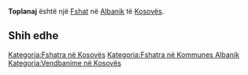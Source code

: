 {{Fshat në Kosovës
 | Emri                = Toplanaj
| srp_N_name = Toplanaj
| srp_N_FULL_NAME_RO = Toplanaj
| srp_N_FULL_NAME_ND_RO = Toplanaj
| srp_N_SORT_NAME_RG = TOPLANAJ
| srp_N_FULL_NAME_RG = Toplanaj
| srp_N_FULL_NAME_ND_RG = Toplanaj

 | Emri (Rasa dhanore) = 
 | Figura              = 
 | Shteti              = Kosovo
 | Komuna              = Albanik
 | Kodi postar         = 
 | Sipërfaqja          = 

 | Popullsia           = 

 | Regj. i popullsisë  = 
 | Dend. e popullsisë  = 
 | Faqja zyrtare       = 
 <!--- Koordinatat ----> 
 | Gjerësia            = 42.628611
 | Gjatësia            = 20.621667
 | Lartësia            = 
}}
'''Toplanaj''' është një [[Fshat]] në [[Albanik]] të [[Kosovës]].

<!-- == Gjeografia == -->
<!-- == Historia == -->
<!-- == Demografia == -->
== Shih edhe ==
{{Komuna Albanik}}
{{Kosovo-Administrata-Cung}}

[[Kategoria:Fshatra në Kosovës]]
[[Kategoria:Fshatra në Kommunes Albanik]]
[[Kategoria:Vendbanime në Kosovës]]